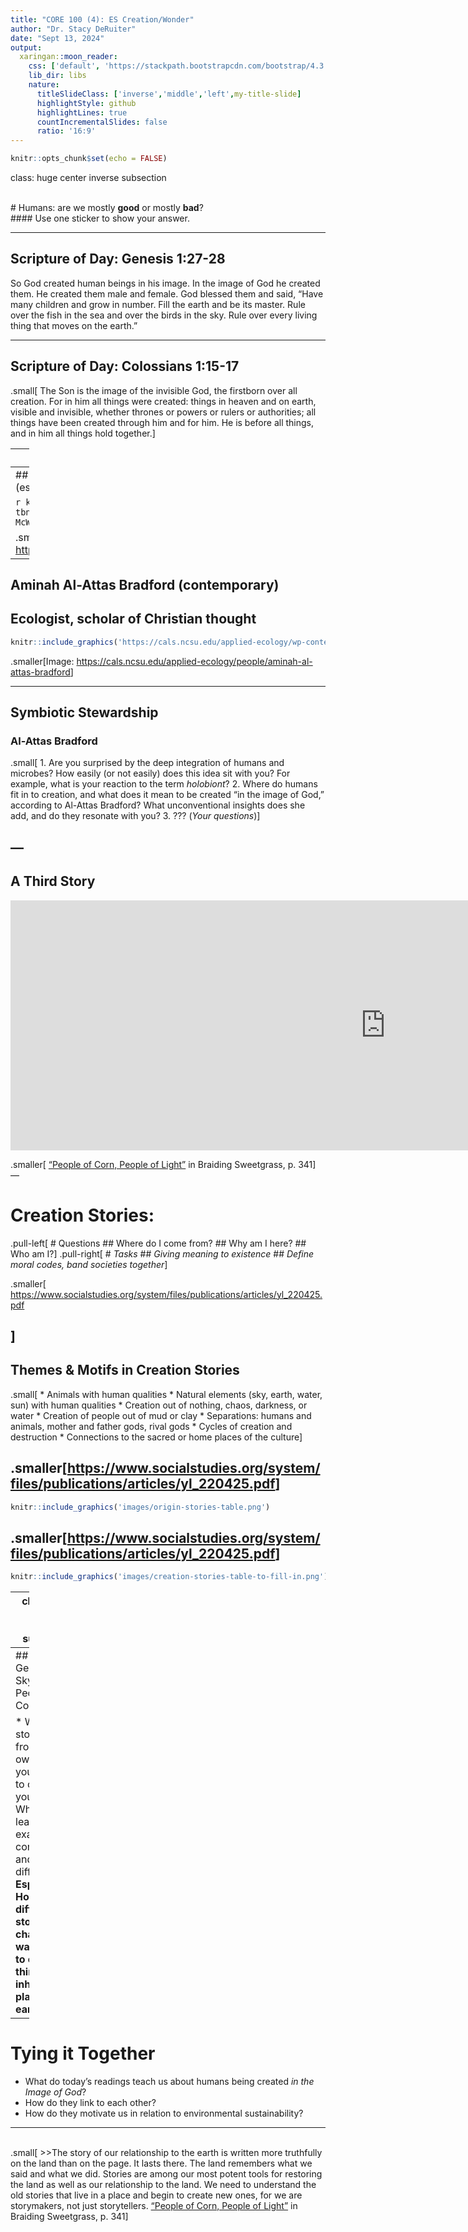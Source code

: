 ```yaml
---
title: "CORE 100 (4): ES Creation/Wonder"
author: "Dr. Stacy DeRuiter"
date: "Sept 13, 2024"
output:
  xaringan::moon_reader:
    css: ['default', 'https://stackpath.bootstrapcdn.com/bootstrap/4.3.1/css/bootstrap.min.css', 'slides.css']
    lib_dir: libs
    nature:
      titleSlideClass: ['inverse','middle','left',my-title-slide]
      highlightStyle: github
      highlightLines: true
      countIncrementalSlides: false
      ratio: '16:9'
---
```

```r
knitr::opts_chunk$set(echo = FALSE)
```

class: huge center inverse subsection

<br>
# Humans: are we mostly **good** or mostly **bad**?
<br>
#### Use one sticker to show your answer.

---

## Scripture of Day: Genesis 1:27-28

So God created human beings in his image. In the image of God he created them. He created them male and female. God blessed them and said, “Have many children and grow in number. Fill the earth and be its master. Rule over the fish in the sea and over the birds in the sky. Rule over every living thing that moves on the earth.”

---

## Scripture of Day: Colossians 1:15-17 

.small[
The Son is the image of the invisible God, the firstborn over all creation. For in him all things were created: things in heaven and on earth, visible and invisible, whether thrones or powers or rulers or authorities; all things have been created through him and for him. He is before all things, and in him all things hold together.
]

---
# [Reformed Christian Theological Concepts](https://stacyderuiter.github.io/core100-fa24/day2-what-is-reformed.pdf)

# Common Grace
# Image of God

---
## Robin Wall Kimmerer (contemporary)
### Writer (essays, memoir); Botanist

```r
knitr::include_graphics('https://encrypted-tbn1.gstatic.com/images?q=tbn:ANd9GcSgxT3Mfy1gby-McWjLRSfL8Nz-XNmrkJitrvZd_8_QfFd0VnG9')
```

.smaller[Image: <https://www.theguardian.com/books/2020/may/23/all>]

---
## Aminah Al-Attas Bradford (contemporary)
## Ecologist, scholar of Christian thought

```r
knitr::include_graphics('https://cals.ncsu.edu/applied-ecology/wp-content/uploads/sites/4/2021/02/Aminah-Al-Attas-Bradford-1.jpeg')
```

.smaller[Image: <https://cals.ncsu.edu/applied-ecology/people/aminah-al-attas-bradford>]

---

## Symbiotic Stewardship
### Al-Attas Bradford 

.small[
1. Are you surprised by the deep integration of humans and microbes? How easily (or not easily) does this idea sit with you? For example, what is your reaction to the term *holobiont*?
2. Where do humans fit in to creation, and what does it mean to be created "in the image of God," according to Al-Attas Bradford? What unconventional insights does she add, and do they resonate with you?
3. ??? (*Your questions*)
]

---
--- 

## A Third Story

<iframe frameborder="0" scrolling="yes" style="border:0px" src="https://books.google.com/books?id=vmM9BAAAQBAJ&newbks=0&lpg=PA341&dq=It%20is%20said%20that%20in%20the%20beginning%20there%20was%20emptiness.%20The%20divine%20beings%2C%20the%20great%20thinkers%2C%20imagined%20the%20world%20into%20existence%20simply%20by%20saying%20its%20name.%20The%20world%20was%20populated%20with%20rich%20flora%20and%20fauna%2C%20called%20into%20being%20by%20words.%20But%20the%20divine%20beings%20were%20not%20satisfied.%20Among%20the%20wonderful%20beings%20they%20had%20created%2C%20none%20were%20articulate.%20T&pg=PA341&output=embed" width=1200 height=400></iframe>

.smaller[
[“People of Corn, People of Light”](https://books.google.com/books?id=vmM9BAAAQBAJ&lpg=PA341&dq=It%20is%20said%20that%20in%20the%20beginning%20there%20was%20emptiness.%20The%20divine%20beings%2C%20the%20great%20thinkers%2C%20imagined%20the%20world%20into%20existence%20simply%20by%20saying%20its%20name.%20The%20world%20was%20populated%20with%20rich%20flora%20and%20fauna%2C%20called%20into%20being%20by%20words.%20But%20the%20divine%20beings%20were%20not%20satisfied.%20Among%20the%20wonderful%20beings%20they%20had%20created%2C%20none%20were%20articulate.%20T&pg=PA344#v=onepage&q&f=false) in Braiding Sweetgrass, p. 341
]
---

# Creation Stories:

.pull-left[
# Questions
## Where do I come from?
## Why am I here?
## Who am I?
]
.pull-right[
# *Tasks*
## *Giving meaning to existence*
## *Define moral codes, band societies together*
]

.smaller[
<https://www.socialstudies.org/system/files/publications/articles/yl_220425.pdf>

]
---
## Themes & Motifs in Creation Stories

.small[
* Animals with human qualities
* Natural elements (sky, earth, water, sun) with human qualities
* Creation out of nothing, chaos, darkness, or water
* Creation of people out of mud or clay
* Separations: humans and animals, mother and father gods, rival gods
* Cycles of creation and destruction
* Connections to the sacred or home places of the culture
]

.smaller[<https://www.socialstudies.org/system/files/publications/articles/yl_220425.pdf>]
---

```r
knitr::include_graphics('images/origin-stories-table.png')
```
.smaller[<https://www.socialstudies.org/system/files/publications/articles/yl_220425.pdf>]
---


```r
knitr::include_graphics('images/creation-stories-table-to-fill-in.png')
```

---
class: huge center inverse subsection

# Humans are the crown of creation (elders/caretakers), or amidst it, or the lower part (younger/learners)?
---
## Questions: Genesis, Skywoman + People of Corn

* What does a story different from your own draw your attention to or make you notice? 
* What can we learn from examining commonalities and differences?
* **Especially: How do different stories change the way we relate to other living things and inhabit our place on the earth?**

---
# Tying it Together

- What do today's readings teach us about humans being created *in the Image of God*?
- How do they link to each other?
- How do they motivate us in relation to environmental sustainability?

---
<br>
.small[
>>The story of our relationship to the earth is written more truthfully on the land than on the page. It lasts there. The land remembers what we said and what we did. Stories are among our most potent tools for restoring the land as well as our relationship to the land. We need to understand the old stories that live in a place and begin to create new ones, for we are storymakers, not just storytellers. [“People of Corn, People of Light”](https://books.google.com/books?id=vmM9BAAAQBAJ&lpg=PA341&dq=It%20is%20said%20that%20in%20the%20beginning%20there%20was%20emptiness.%20The%20divine%20beings%2C%20the%20great%20thinkers%2C%20imagined%20the%20world%20into%20existence%20simply%20by%20saying%20its%20name.%20The%20world%20was%20populated%20with%20rich%20flora%20and%20fauna%2C%20called%20into%20being%20by%20words.%20But%20the%20divine%20beings%20were%20not%20satisfied.%20Among%20the%20wonderful%20beings%20they%20had%20created%2C%20none%20were%20articulate.%20T&pg=PA344#v=onepage&q&f=false) in Braiding Sweetgrass, p. 341
]